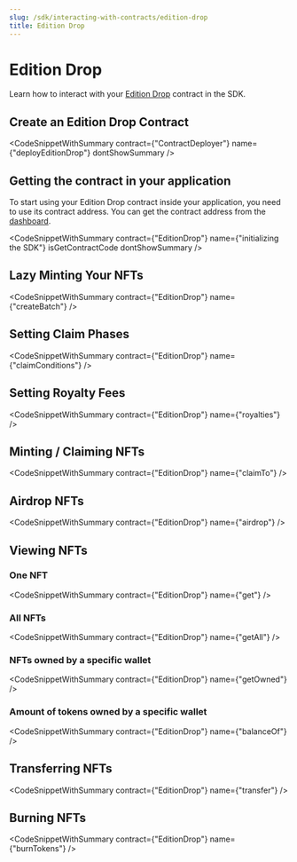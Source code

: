 ---
slug: /sdk/interacting-with-contracts/edition-drop
title: Edition Drop
---


# Edition Drop

Learn how to interact with your [Edition Drop](/pre-built-contracts/edition-drop) contract in the SDK.

## Create an Edition Drop Contract

<CodeSnippetWithSummary
  contract={"ContractDeployer"}
  name={"deployEditionDrop"}
  dontShowSummary
/>

## Getting the contract in your application

To start using your Edition Drop contract inside your application, you need to use its contract address. You can get the contract address from the [dashboard](https://thirdweb.com/dashboard).

<CodeSnippetWithSummary
  contract={"EditionDrop"}
  name={"initializing the SDK"}
  isGetContractCode
  dontShowSummary
/>

## Lazy Minting Your NFTs

<CodeSnippetWithSummary contract={"EditionDrop"} name={"createBatch"} />

## Setting Claim Phases

<CodeSnippetWithSummary contract={"EditionDrop"} name={"claimConditions"} />

## Setting Royalty Fees

<CodeSnippetWithSummary contract={"EditionDrop"} name={"royalties"} />

## Minting / Claiming NFTs

<CodeSnippetWithSummary contract={"EditionDrop"} name={"claimTo"} />

## Airdrop NFTs

<CodeSnippetWithSummary contract={"EditionDrop"} name={"airdrop"} />

## Viewing NFTs

### One NFT

<CodeSnippetWithSummary contract={"EditionDrop"} name={"get"} />

### All NFTs

<CodeSnippetWithSummary contract={"EditionDrop"} name={"getAll"} />

### NFTs owned by a specific wallet

<CodeSnippetWithSummary contract={"EditionDrop"} name={"getOwned"} />

### Amount of tokens owned by a specific wallet

<CodeSnippetWithSummary contract={"EditionDrop"} name={"balanceOf"} />

## Transferring NFTs

<CodeSnippetWithSummary contract={"EditionDrop"} name={"transfer"} />

## Burning NFTs

<CodeSnippetWithSummary contract={"EditionDrop"} name={"burnTokens"} />
